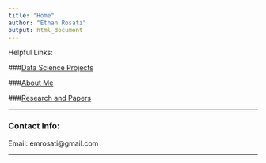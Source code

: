 ```yaml
---
title: "Home" 
author: "Ethan Rosati"
output: html_document
---
```

Helpful Links:

###[Data Science Projects](https://rosatiem98.github.io/Data-Science-Project.html)

###[About Me](https://rosatiem98.github.io/About-Me.html)

###[Research and Papers](https://rosatiem98.github.io/Research-and-pubs.html)

___

### Contact Info:

Email: emrosati@gmail.com

___





